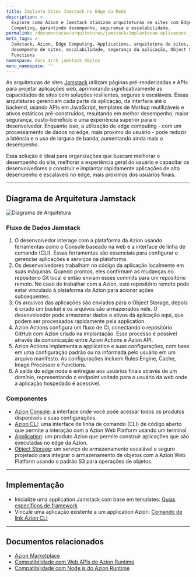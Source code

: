 ```yaml
---
title: Implante Sites Jamstack no Edge da Rede
description: >-
  Explore como Azion e Jamstack otimizam arquiteturas de sites com Edge
  Computing, garantindo desempenho, segurança e escalabilidade.
permalink: /documentacao/arquiteturas/jamstack/implantacao-aplicacoes-jamstack/
meta_tags: >-
  Jamstack, Azion, Edge Computing, Applications, arquitetura de sites,
  desempenho de sites, escalabilidade, segurança da aplicação, Object Storage,
  Functions
namespace: docs_arch_jamstack_deploy
menu_namespace: ''
---
```


As arquiteturas de sites [Jamstack](https://www.azion.com/pt-br/solucoes/sites-jamstack/) utilizam páginas pré-renderizadas e APIs para projetar aplicações web, aprimorando significativamente as capacidades de sites com soluções resilientes, seguras e escaláveis. Essas arquiteturas gerenciam cada parte da aplicação, da interface até o backend, usando APIs em JavaScript, templates de Markup reutilizáveis ​e ativos estáticos pré-construídos, resultando em melhor desempenho, maior segurança, custo-benefício e uma experiência superior para o desenvolvedor. Enquanto isso, a utilização de edge computing - com um processamento de dados no edge, mais proximo do usuário - pode reduzir a latência e o uso de largura de banda, aumentando ainda mais o desempenho.

Essa solução é ideal para organizações que buscam melhorar o desempenho do site, melhorar a experiência geral do usuário e capacitar os desenvolvedores a construir e implantar rapidamente aplicações de alto desempenho e escaláveis no edge, mais próximos dos usuários finais.

---

## Diagrama de Arquitetura Jamstack

![Diagrama de Arquitetura](/assets/docs/images/uploads/jamstack-deploy.png)

### Fluxo de Dados Jamstack 

1. O desenvolvedor interage com a plataforma da Azion usando ferramentas como o Console baseado na web e a interface de linha de comando (CLI). Essas ferramentas são essenciais para configurar e gerenciar aplicações e serviços na plataforma.
2. Os desenvolvedores trabalham no código da aplicação localmente em suas máquinas. Quando prontos, eles confirmam as mudanças no repositório Git local e então enviam esses commits para um repositório remoto. No caso de trabalhar com a Azion, este repositório remoto pode estar vinculado à plataforma da Azion para acionar ações subsequentes.
3. Os arquivos das aplicações são enviados para o Object Storage, depois é criado um bucket e os arquivos são armazenados nele. O desenvolvedor pode armazenar dados e ativos da aplicação aqui, que podem ser processados rapidamente pela application.
4. Azion Actions configura um fluxo de CI, conectando o repositório GitHub com  Azion criado na implantação. Esse processo é possível através da comunicação entre Azion Actions e Azion API.
5. Azion Actions implementa a application e suas configurações, com base em uma configuração padrão ou na informada pelo usuário em um arquivo manifesto. As configurações incluem Rules Engine, Cache, Image Processor e Functions.
6. A saída do edge node é entregue aos usuários finais através de um domínio, representando o endpoint voltado para o usuário da web onde a aplicação hospedado é acessível.

### Componentes

- [Azion Console](/pt-br/documentacao/produtos/guias/conhecendo-o-azion-console/): a interface onde você pode acessar todos os produtos disponíveis e suas configurações.
- [Azion CLI](/pt-br/documentacao/produtos/azion-cli/visao-geral/): uma interface de linha de comando (CLI) de código aberto que permite a interação com a Azion Web Platform usando um terminal.
- [Application](/pt-br/documentacao/produtos/build/edge-application/): um produto Azion que permite construir aplicações que são executadas no edge da Azion.
- [Object Storage](/pt-br/documentacao/produtos/store/edge-storage/): um serviço de armazenamento escalável e seguro projetado para integrar o armazenamento de objetos com a Azion Web Platform usando o padrão S3 para operações de objetos.

---

## Implementação 

- Inicialize uma application Jamstack com base em templates:
[Guias específicos de framework](/pt-br/documentacao/produtos/build/develop-with-azion/frameworks-specific/visao-geral/)
- Vincule uma aplicação existente a um application Azion:
[Comando de link Azion CLI](/pt-br/documentacao/produtos/azion-cli/link-comando/)

---

## Documentos relacionados

- [Azion Marketplace](/pt-br/documentacao/produtos/marketplace/)
- [Compatibilidade com Web APIs do Azion Runtime](/pt-br/documentacao/runtime-apis/javascript/)
- [Compatibilidade com Node.js do Azion Runtime](/en/documentation/products/azion-edge-runtime/compatibility/node/)
